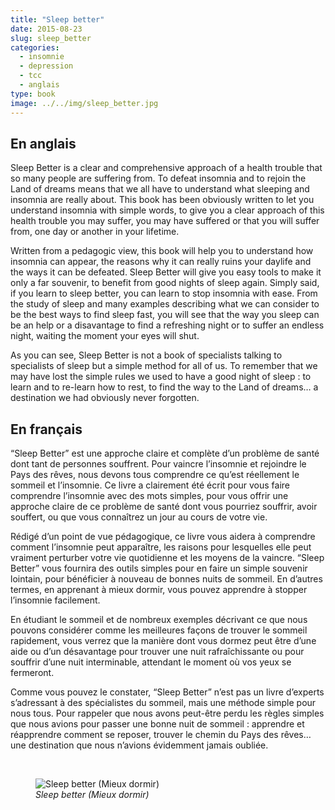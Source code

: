 ```yaml
---
title: "Sleep better"
date: 2015-08-23
slug: sleep_better
categories:
  - insomnie
  - depression
  - tcc
  - anglais
type: book
image: ../../img/sleep_better.jpg
---
```


## En anglais

Sleep Better is a clear and comprehensive approach of a health trouble that so many people are suffering from.
To defeat insomnia and to rejoin the Land of dreams means that we all have to understand what sleeping and insomnia are really about.
This book has been obviously written to let you understand insomnia with simple words, to give you a clear approach of this health trouble you may suffer, you may have suffered or that you will suffer from, one day or another in your lifetime.

Written from a pedagogic view, this book will help you to understand how insomnia can appear, the reasons why it can really ruins your daylife and the ways it can be defeated.
Sleep Better will give you easy tools to make it only a far souvenir, to benefit from good nights of sleep again. Simply said, if you learn to sleep better, you can learn to stop insomnia with ease.
From the study of sleep and many examples describing what we can consider to be the best ways to find sleep fast, you will see that the way you sleep can be an help or a disavantage to find a refreshing night or to suffer an endless night, waiting the moment your eyes will shut.

As you can see, Sleep Better is not a book of specialists talking to specialists of sleep but a simple method for all of us.
To remember that we may have lost the simple rules we used to have a good night of sleep : to learn and to re-learn how to rest, to find the way to the Land of dreams... a destination we had obviously never forgotten.

## En français

"Sleep Better" est une approche claire et complète d'un problème de santé dont tant de personnes souffrent.
Pour vaincre l'insomnie et rejoindre le Pays des rêves, nous devons tous comprendre ce qu'est réellement le sommeil et l'insomnie.
Ce livre a clairement été écrit pour vous faire comprendre l'insomnie avec des mots simples, pour vous offrir une approche claire de ce problème de santé dont vous pourriez souffrir, avoir souffert, ou que vous connaîtrez un jour au cours de votre vie.

Rédigé d'un point de vue pédagogique, ce livre vous aidera à comprendre comment l'insomnie peut apparaître, les raisons pour lesquelles elle peut vraiment perturber votre vie quotidienne et les moyens de la vaincre.
"Sleep Better" vous fournira des outils simples pour en faire un simple souvenir lointain, pour bénéficier à nouveau de bonnes nuits de sommeil.
En d'autres termes, en apprenant à mieux dormir, vous pouvez apprendre à stopper l'insomnie facilement.

En étudiant le sommeil et de nombreux exemples décrivant ce que nous pouvons considérer comme les meilleures façons de trouver le sommeil rapidement, vous verrez que la manière dont vous dormez peut être d'une aide ou d'un désavantage pour trouver une nuit rafraîchissante ou pour souffrir d'une nuit interminable, attendant le moment où vos yeux se fermeront.

Comme vous pouvez le constater, "Sleep Better" n'est pas un livre d'experts s'adressant à des spécialistes du sommeil, mais une méthode simple pour nous tous.
Pour rappeler que nous avons peut-être perdu les règles simples que nous avions pour passer une bonne nuit de sommeil : apprendre et réapprendre comment se reposer, trouver le chemin du Pays des rêves... une destination que nous n'avions évidemment jamais oubliée.

<br>

![_Sleep better (Mieux dormir)_](../../img/sleep_better.jpg)
